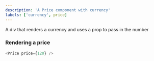 ```yaml
---
description: 'A Price component with currency'
labels: ['currency', price]
---
```



A div that renders a currency and uses a prop to pass in the number

### Rendering a price

```js live
<Price price={120} />
```